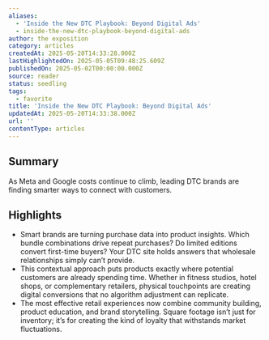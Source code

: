 ```yaml
---
aliases:
  - 'Inside the New DTC Playbook: Beyond Digital Ads'
  - inside-the-new-dtc-playbook-beyond-digital-ads
author: the exposition
category: articles
createdAt: 2025-05-20T14:33:28.000Z
lastHighlightedOn: 2025-05-05T09:48:25.609Z
publishedOn: 2025-05-02T00:00:00.000Z
source: reader
status: seedling
tags:
  - favorite
title: 'Inside the New DTC Playbook: Beyond Digital Ads'
updatedAt: 2025-05-20T14:33:38.000Z
url: ''
contentType: articles
---
```

## Summary

As Meta and Google costs continue to climb, leading DTC brands are finding smarter ways to connect with customers.

## Highlights

- Smart brands are turning purchase data into product insights. Which bundle combinations drive repeat purchases? Do limited editions convert first-time buyers? Your DTC site holds answers that wholesale relationships simply can’t provide.
- This contextual approach puts products exactly where potential customers are already spending time. Whether in fitness studios, hotel shops, or complementary retailers, physical touchpoints are creating digital conversions that no algorithm adjustment can replicate.
- The most effective retail experiences now combine community building, product education, and brand storytelling. Square footage isn’t just for inventory; it’s for creating the kind of loyalty that withstands market fluctuations.
